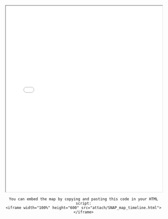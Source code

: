 <iframe width="100%" height="600" src="attach/SNAP_map_timeline.html"></iframe>
<center>
```
You can embed the map by copying and pasting this code in your HTML script:
<iframe width="100%" height="600" src="attach/SNAP_map_timeline.html"></iframe>
```
